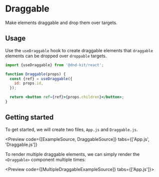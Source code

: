
# Draggable

Make elements draggable and drop them over targets.

<Preview of={Hero} hero />

## Usage

Use the `useDraggable` hook to create draggable elements that `draggable` elements can be dropped over `droppable` targets.

```jsx
import {useDraggable} from '@dnd-kit/react';

function Draggable(props) {
  const {ref} = useDraggable({
    id: props.id,
  });

  return <button ref={ref}>{props.children}</button>;
}
```

## Getting started

To get started, we will create two files, `App.js` and `Draggable.js`.

<Preview
  code={[ExampleSource, DraggableSource]}
  tabs={['App.js', 'Draggable.js']}
>
  <Example />
</Preview>

To render multiple draggable elements, we can simply render the `<Draggable>` component multiple times:

<Preview code={[MultipleDraggableExampleSource]} tabs={['App.js']}>
  <MultipleDraggableExample />
</Preview>
